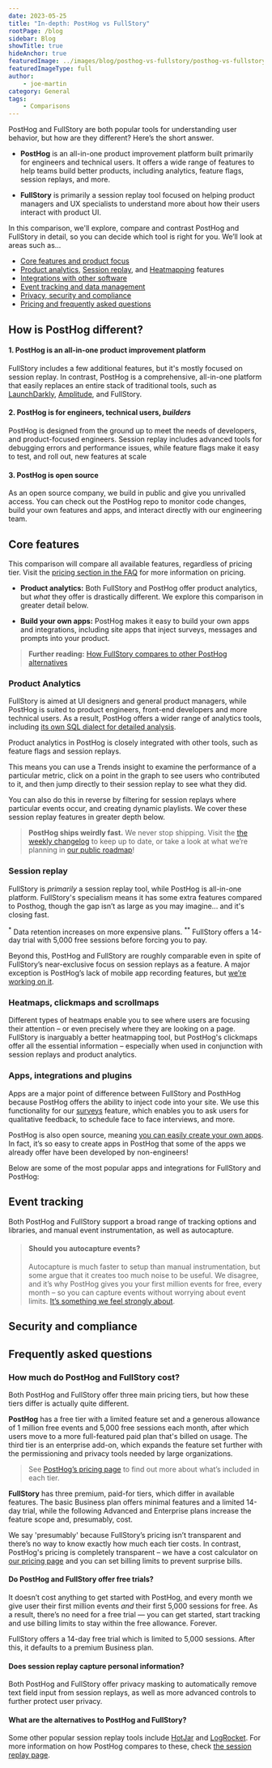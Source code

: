 ```yaml
---
date: 2023-05-25
title: "In-depth: PostHog vs FullStory"
rootPage: /blog
sidebar: Blog
showTitle: true
hideAnchor: true
featuredImage: ../images/blog/posthog-vs-fullstory/posthog-vs-fullstory.jpg
featuredImageType: full
author:
    - joe-martin
category: General
tags:
    - Comparisons
---
```



PostHog and FullStory are both popular tools for understanding user behavior, but how are they different? Here’s the short answer.

- **PostHog** is an all-in-one product improvement platform built primarily for engineers and technical users. It offers a wide range of features to help teams build better products, including analytics, feature flags, session replays, and more.

- **FullStory** is primarily a session replay tool focused on helping product managers and UX specialists to understand more about how their users interact with product UI. 

In this comparison, we'll explore, compare and contrast PostHog and FullStory in detail, so you can decide which tool is right for you. We’ll look at areas such as...

- [Core features and product focus](#core-feature-comparison)
- [Product analytics](#product-analytics), [Session replay](#session-replays), and [Heatmapping](#heatmaps-clickmaps-and-scrollmaps) features
- [Integrations with other software](#apps-integrations-and-plugins)
- [Event tracking and data management](#event-tracking)
- [Privacy, security and compliance](#security-and-compliance) 
- [Pricing and frequently asked questions](#frequently-asked-questions)

## How is PostHog different?

#### 1. PostHog is an all-in-one product improvement platform
FullStory includes a few additional features, but it's mostly focused on session replay. In contrast, PostHog is a comprehensive, all-in-one platform that easily replaces an entire stack of traditional tools, such as [LaunchDarkly](/blog/posthog-vs-launchdarkly), [Amplitude](/blog/posthog-vs-amplitude), and FullStory.  

#### 2. PostHog is for engineers, technical users, _builders_
PostHog is designed from the ground up to meet the needs of developers, and product-focused engineers. Session replay includes advanced tools for debugging errors and performance issues, while feature flags make it easy to test, and roll out, new features at scale 

#### 3. PostHog is open source
As an open source company, we build in public and give you unrivalled access. You can check out the PostHog repo to monitor code changes, build your own features and apps, and interact directly with our engineering team.

## Core features

This comparison will compare all available features, regardless of pricing tier. Visit the [pricing section in the FAQ](#how-much-do-posthog-and-fullstory-cost) for more information on pricing.

<ComparisonTable column1="PostHog" column2="FullStory">
  <ComparisonRow column1={true} column2={true} feature="Product analytics" description="Track events and conversion; analyze user behavior" />
  <ComparisonRow column1={true} column2={true} feature="Session replays" description="Watch real users use your product; debug behaviour" />
  <ComparisonRow column1={true} column2={false} feature="Feature flags" description="Roll out features safely; toggle features for cohorts or individuals" />
  <ComparisonRow column1={true} column2={false} feature="User surveys" description="Ask users for qualitative feedback and gather responses" />
  <ComparisonRow column1={true} column2={false} feature="A/B testing" description="Test changes and analyze impact" />
  <ComparisonRow column1={true} column2={false} feature="In-app prompts and messages" description="Send messages to users in your app" />
  <ComparisonRow column1={true} column2={true} feature="Apps/Integrations" description="Push and pull data to other destinations" />
  <ComparisonRow column1={true} column2={false} feature="Open source" description="Build your own apps and contribute code" />
</ComparisonTable>

- **Product analytics:** Both FullStory and PostHog offer product analytics, but _what_ they offer is drastically different. We explore this comparison in greater detail below. 

- **Build your own apps:** PostHog makes it easy to build your own apps and integrations, including site apps that inject surveys, messages and prompts into your product.

> **Further reading:** [How FullStory compares to other PostHog alternatives](/blog/posthog-alternatives)

### Product Analytics

FullStory is aimed at UI designers and general product managers, while PostHog is suited to product engineers, front-end developers and more technical users. As a result, PostHog offers a wider range of analytics tools, including [its own SQL dialect for detailed analysis](/docs/product-analytics/hogql).

<ComparisonTable column1="PostHog" column2="FullStory">
  <ComparisonRow column1={true} column2={true} feature="Event tracking" description="Log page views, clicks and other custom events." />
  <ComparisonRow column1={true} column2={true} feature="Trends" description="Track your data over time and visualize in charts." />
  <ComparisonRow column1={true} column2={true} feature="Funnels" description="Visualize conversion rates and drop-offs." />
  <ComparisonRow column1={true} column2={true} feature="Dashboards" description="Display a collection of insights and trends." />
  <ComparisonRow column1={true} column2={false} feature="Correlation analysis" description="Automatically highlight factors affecting funnel conversion rates." />
  <ComparisonRow column1={true} column2={false} feature="Group analytics" description="Group events by users in the same company, project, or any other attribute." />
  <ComparisonRow column1={true} column2={false} feature="Lifecycle insights" description="Break down events from new, returning, resurrecting, and dormant users." />
  <ComparisonRow column1={true} column2={true} feature="Retention insights" description="Understand churn with returning user actions." />
  <ComparisonRow column1={true} column2={false} feature="Stickiness insights" description="See how many times users perform an event in a period of time." />
  <ComparisonRow column1={true} column2={true} feature="Path insights" description="Inspect how users journey through your product." />
</ComparisonTable>

Product analytics in PostHog is closely integrated with other tools, such as feature flags and session replays. 

This means you can use a Trends insight to examine the performance of a particular metric, click on a point in the graph to see users who contributed to it, and then jump directly to their session replay to see what they did.

You can also do this in reverse by filtering for session replays where particular events occur, and creating dynamic playlists. We cover these session replay features in greater depth below. 

> **PostHog ships weirdly fast.** We never stop shipping. Visit the [the weekly changelog](/changelog/2023) to keep up to date, or take a look at what we’re planning in [our public roadmap](/roadmap)!

### Session replay

FullStory is _primarily_ a session replay tool, while PostHog is all-in-one platform. FullStory's specialism means it has some extra features compared to Posthog, though the gap isn’t as large as you may imagine... and it's closing fast.

<ComparisonTable column1="PostHog" column2="FullStory">
  <ComparisonRow column1="In beta" column2={true} feature="iOS app replays" description="Record user sessions in iOS apps." />
  <ComparisonRow column1="On the roadmap" column2={true} feature="Android app replays" description="Record user sessions in Android apps" />
  <ComparisonRow column1={true} column2={true} feature="Web app replays" description="Capture replays from single-page apps" />
  <ComparisonRow column1={true} column2={true} feature="Privacy masking" description="Avoid capturing user data" />
  <ComparisonRow column1={true} column2={true} feature="Conditional capturing" description="Only capture the sessions you want" />
  <ComparisonRow column1={true} column2={true} feature="Performance monitoring" description="Monitor network activity and performance." />
  <ComparisonRow column1={true} column2={false} feature="Custom playlists" description="Create playlists of related replays" />
  <ComparisonRow column1={true} column2={true} feature="Share replays" description="Generate timestamped short links for sharing" />
  <ComparisonRow column1={false} column2={true} feature="Add notes to replays" description="Add notes to a timebar when sharing" />
  <ComparisonRow column1={true} column2={false} feature="DOM explorer" description="Explore an interactive snapshot of replays" />
  <ComparisonRow column1={true} column2={true} feature="Export replays" description="Save replay files offline for storage." />
  <ComparisonRow column1="Up to 3 months" column2="1 month*" feature="Data retention" description="" />
  <ComparisonRow column1="5,000 sessions every month" column2="No free allowance**" feature="Free replay allowance" />
</ComparisonTable>

<sup>*</sup> Data retention increases on more expensive plans.
<sup>**</sup> FullStory offers a 14-day trial with 5,000 free sessions before forcing you to pay.

Beyond this, PostHog and FullStory are roughly comparable even in spite of FullStory’s near-exclusive focus on session replays as a feature. A major exception is PostHog’s lack of mobile app recording features, but [we’re working on it](/roadmap).

### Heatmaps, clickmaps and scrollmaps
Different types of heatmaps enable you to see where users are focusing their attention – or even precisely where they are looking on a page. FullStory is inarguably a better heatmapping tool, but PostHog's clickmaps offer all the essential information – especially when used in conjunction with session replays and product analytics.

<ComparisonTable column1="PostHog" column2="FullStory">
  <ComparisonRow column1={true} column2={true} feature="Clickmaps" description="Visualize where users click on a page" />
  <ComparisonRow column1={false} column2={false} feature="Scrollmaps" description="Check where users scroll to" />
  <ComparisonRow column1={false} column2={true} feature="Movement maps" description="Visualize mouse movements" />
  <ComparisonRow column1={false} column2={false} feature="Eye tracking" description="Support for eye-tracking tools" />
</ComparisonTable>

### Apps, integrations and plugins
Apps are a major point of difference between FullStory and PosthHog because PostHog offers the ability to inject code into your site. We use this functionality for our [surveys](/docs/surveys/manual) feature, which enables you to ask users for qualitative feedback, to schedule face to face interviews, and more.

PostHog is also open source, meaning [you can easily create your own apps](/tutorials/build-your-own-posthog-app). In fact, it’s so easy to create apps in PostHog that some of the apps we already offer have been developed by non-engineers! 

Below are some of the most popular apps and integrations for FullStory and PostHog:

<ComparisonTable column1="PostHog" column2="FullStory">
  <ComparisonRow column1={true} column2={false} feature="Hubspot" description="Sync event and person data" />
  <ComparisonRow column1={true} column2={true} feature="Salesforce" description="Sync event and person data" />
  <ComparisonRow column1={true} column2={false} feature="Zapier" description="Export events for use in Zaps" />
  <ComparisonRow column1={true} column2={false} feature="Stripe" description="Sync customer and invoice data" />
  <ComparisonRow column1={true} column2={true} feature="Intercom" description="Extract and load data to external platforms" />
  <ComparisonRow column1={true} column2={false} feature="Customer.io" description="Sync data between platforms" />
  <ComparisonRow column1={true} column2={false} feature="Sentry" description="Ingest Sentry errors for analysis" />
  <ComparisonRow column1={true} column2={true} feature="Segment" description="Ingest events from Segment" />
  <ComparisonRow column1={true} column2={false} feature="Amazon Redshift" description="Export data to Redshift" />
  <ComparisonRow column1={true} column2={false} feature="Amazon S3" description="Export data to a S3 bucket" />
  <ComparisonRow column1={true} column2={false} feature="Azure Blob Storage" description="Export data to Microsoft Azure" />
  <ComparisonRow column1={true} column2={true} feature="Google Cloud Storage" description="Export data to GCS" />
  <ComparisonRow column1={true} column2={true} feature="Snowflake" description="Export data to Snowflake database" />
  <ComparisonRow column1={true} column2={true} feature="BigQuery" description="Export data to Google BigQuery for analysis" />
  <ComparisonRow column1={true} column2={true} feature="Rudderstack" description="Sync event and person data" />
</ComparisonTable>


## Event tracking

Both PostHog and FullStory support a broad range of tracking options and libraries, and manual event instrumentation, as well as autocapture.

<ComparisonTable column1="PostHog" column2="FullStory">
  <ComparisonRow column1={true} column2={true} feature="Autocapture" description="Automatically track events without instrumentation" />
  <ComparisonRow column1={true} column2={true} feature="Combined events" description="Track related events as a single trackable action or behavior" />
  <ComparisonRow column1={true} column2={true} feature="Reverse proxy available" description="Send events from your own domain to capture more data" />
  <ComparisonRow column1={true} column2={true} feature="Cross-domain tracking" description="Track users across domains and sub-domains" />
  <ComparisonRow column1={true} column2={true} feature="Server-side tracking" description="Send events from your server" />
  <ComparisonRow column1={true} column2={true} feature="Capture APi" description="Send events through an API" />
</ComparisonTable>

> #### Should you autocapture events?
>
> Autocapture is much faster to setup than manual instrumentation, but some argue that it creates too much noise to be useful. We disagree, and it’s why PostHog gives you your first million events for free, every month – so you can capture events without worrying about event limits. [It’s something we feel strongly about](/blog/is-autocapture-still-bad).

## Security and compliance

<ComparisonTable column1="PostHog" column2="FullStory">
  <ComparisonRow column1={true} column2={true} feature="GDPR-ready" />
  <ComparisonRow column1={true} column2={true} feature="HIPAA-ready" />
  <ComparisonRow column1={true} column2={true} feature="Data anonymization" />
  <ComparisonRow column1={true} column2={false} feature="Cookieless tracking option" />
  <ComparisonRow column1={true} column2={true} feature="SOC 2 certified" />
  <ComparisonRow column1={true} column2={true} feature="SAML/SSO available" />
  <ComparisonRow column1={true} column2={true} feature="2FA available" />
</ComparisonTable>

## Frequently asked questions

### How much do PostHog and FullStory cost?
Both PostHog and FullStory offer three main pricing tiers, but how these tiers differ is actually quite different. 

**PostHog** has a free tier with a limited feature set and a generous allowance of 1 million free events and 5,000 free sessions each month, after which users move to a more full-featured paid plan that's billed on usage. The third tier is an enterprise add-on, which expands the feature set further with the permissioning and privacy tools needed by large organizations.

>  See [PostHog’s pricing page](/pricing) to find out more about what’s included in each tier.

**FullStory** has three premium, paid-for tiers, which differ in available features. The basic Business plan offers minimal features and a limited 14-day trial, while the following Advanced and Enterprise plans increase the feature scope and, presumably, cost. 

We say 'presumably' because FullStory’s pricing isn’t transparent and there’s no way to know exactly how much each tier costs. In contrast, PostHog's pricing is completely transparent – we have a cost calculator on [our pricing page](/pricing) and you can set billing limits to prevent surprise bills.

#### Do PostHog and FullStory offer free trials?

It doesn’t cost anything to get started with PostHog, and every month we give user their first million events _and_ their first 5,000 sessions for free. As a result, there’s no need for a free trial — you can get started, start tracking and use billing limits to stay within the free allowance. Forever. 

FullStory offers a 14-day free trial which is limited to 5,000 sessions. After this, it defaults to a premium Business plan. 

#### Does session replay capture personal information?

Both PostHog and FullStory offer privacy masking to automatically remove text field input from session replays, as well as more advanced controls to further protect user privacy. 

#### What are the alternatives to PostHog and FullStory?

Some other popular session replay tools include [HotJar](/blog/posthog-vs-hotjar) and [LogRocket](/blog/posthog-vs-logrocket). For more information on how PostHog compares to these, check [the session replay page](/session-replay). 

<ArrayCTA />
